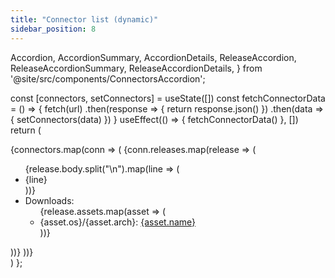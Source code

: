 ```yaml
---
title: "Connector list (dynamic)"
sidebar_position: 8
---
```


  Accordion,
  AccordionSummary,
  AccordionDetails,
  ReleaseAccordion,
  ReleaseAccordionSummary,
  ReleaseAccordionDetails,
} from '@site/src/components/ConnectorsAccordion';


  const [connectors, setConnectors] = useState([])
  const fetchConnectorData = () => {
    fetch(url)
      .then(response => {
        return response.json()
      })
      .then(data => {
        setConnectors(data)
      })
  }
  useEffect(() => {
    fetchConnectorData()
  }, [])
  return (
    <div className="connectors">
      {connectors.map(conn => (
        <Accordion>
          <AccordionSummary
            name={conn.nameWithOwner}
            url={conn.url}
            stargazerCount={conn.stargazerCount}
            description={conn.description}
          />
          <AccordionDetails>
            {conn.releases.map(release => (
              <ReleaseAccordion>
                <ReleaseAccordionSummary
                  tag={release.tag_name}
                />
                <ReleaseAccordionDetails>
                  <ul className="mb-4">
                    {release.body.split("\n").map(line => (
                      <li key={line}>{line}</li>
                    ))}
                    <li>Downloads:
                      <ul>
                        {release.assets.map(asset => (
                          <li key={asset.name}>{asset.os}/{asset.arch}: <a href={asset.browser_download_url}>{asset.name}</a></li>
                        ))}
                      </ul>
                    </li>
                  </ul>
                </ReleaseAccordionDetails>
              </ReleaseAccordion>
            ))}
          </AccordionDetails>
        </Accordion>
      ))}
    </div>
  )
};

<Connectors url="https://raw.githubusercontent.com/lovromazgon/connector-list/main/connectors.json" />
